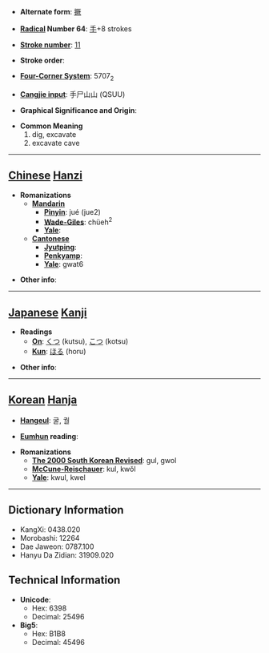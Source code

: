 * '''Alternate form''': [[撅]]

* '''[[Wiktionary:Chinese radical index| Radical]] Number 64''': [[Wiktionary:Chinese radical index 手|手]]+8 strokes

* '''[[Wiktionary:Chinese total strokes index|Stroke number]]''': [[Wiktionary:Chinese total strokes index 11|11]]

* '''Stroke order''': 

* '''[[Wiktionary:Chinese four corner index|Four-Corner System]]''': 5707<sub>2</sub>

* '''[[Wiktionary:Chinese Cangjie index|Cangjie input]]''': 手尸山山 (QSUU)

* '''Graphical Significance and Origin''': 

* '''Common Meaning'''
*#dig, excavate
*# excavate cave


----

== [[Chinese]] [[Hanzi]] ==

* '''Romanizations'''
** '''[[Mandarin]]'''
*** '''[[Pinyin]]''': jué (jue2)
*** '''[[Wade-Giles]]''': chüeh<sup>2</sup>
*** '''[[Yale]]''': 
** '''[[Cantonese]]'''
*** '''[[Jyutping]]''':
*** '''[[Penkyamp]]''': 
*** '''[[Yale]]''': gwat6

* '''Other info''': 

----

== [[Japanese]] [[Kanji]] ==

* '''Readings'''
** '''[[On]]''': [[くつ]] (kutsu), [[こつ]] (kotsu)
** '''[[Kun]]''': [[ほる]] (horu)

* '''Other info''':  

----

== [[Korean]] [[Hanja]] ==

* '''[[Hangeul]]''': 굴, 궐

* '''[[Eumhun]] reading''': 

* '''Romanizations'''
** '''[[The 2000 South Korean Revised Romanization|The 2000 South Korean Revised]]''': gul, gwol
** '''[[McCune-Reischauer]]''': kul, kwŏl
** '''[[Yale]]''': kwul, kwel

----

== Dictionary Information ==

* KangXi: 0438.020
* Morobashi: 12264
* Dae Jaweon: 0787.100
* Hanyu Da Zidian: 31909.020

== Technical Information ==

* '''Unicode''':
** Hex: 6398
** Decimal: 25496
* '''Big5''':
** Hex: B1B8
** Decimal: 45496